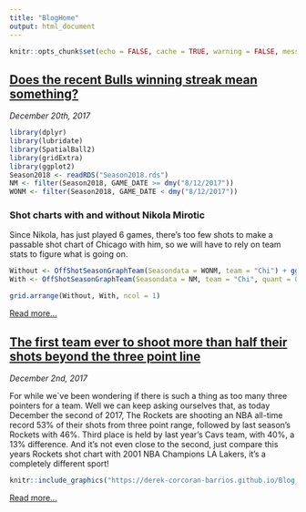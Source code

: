```yaml
---
title: "BlogHome"
output: html_document
---
```



```r
knitr::opts_chunk$set(echo = FALSE, cache = TRUE, warning = FALSE, message = FALSE)
```

## [Does the recent Bulls winning streak mean something?](https://derek-corcoran-barrios.github.io/Mirotic)

*December 20th, 2017*

```r
library(dplyr)
library(lubridate)
library(SpatialBall2)
library(gridExtra)
library(ggplot2)
Season2018 <- readRDS("Season2018.rds")
NM <- filter(Season2018, GAME_DATE >= dmy("8/12/2017"))
WONM <- filter(Season2018, GAME_DATE < dmy("8/12/2017"))
```

### Shot charts with and without Nikola Mirotic

Since Nikola, has just played 6 games, there's too few shots to make a passable shot chart of Chicago with him, so we will have to rely on team stats to figure what is going on.

```r
Without <- OffShotSeasonGraphTeam(Seasondata = WONM, team = "Chi") + ggtitle("Offensive without Mirotic")
With <- OffShotSeasonGraphTeam(Seasondata = NM, team = "Chi", quant = 0.05)+ ggtitle("Offensive with Mirotic")

grid.arrange(Without, With, ncol = 1)
```
[Read more...](https://derek-corcoran-barrios.github.io/Mirotic)

## [The first team ever to shoot more than half their shots beyond the three point line](https://derek-corcoran-barrios.github.io/Blog)

*December 2nd, 2017*

For while we`ve been wondering if there is such a thing as too many three pointers for a team. Well we can keep asking ourselves that, as today December the second of 2017, The Rockets are shooting an NBA all-time record 53% of their shots from three point range, followed by last season's Rockets with 46%. Third place is held by last year’s Cavs team, with 40%, a 13% difference. And it's not even close to the second, just compare this years Rockets shot chart with 2001 NBA Champions LA Lakers, it's a completely different sport!

```r
knitr::include_graphics("https://derek-corcoran-barrios.github.io/Blog_files/figure-html/unnamed-chunk-3-1.png")
```

[Read more...](https://derek-corcoran-barrios.github.io/Blog)